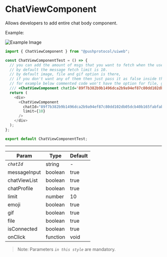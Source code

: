 # ChatViewComponent

Allows developers to add entire chat body component.

<head>
  <title>UiWeb - ChatViewComponent</title>
</head>


<Tabs className="codetabs" groupId="code-examples">
<TabItem  value="js" attributes={{className: "codetab js"}} default>

Example:


![Example Image](https://github.com/KlausMikhaelson/KlausMikhaelson/assets/100528412/385bbdb3-1536-4128-a773-ffae1d7ed1fe)

```typescript
import { ChatViewComponent } from "@pushprotocol/uiweb";

const ChatViewComponentTest = () => {
  // you can add the amount of msgs that you want to fetch when the user first sees the component
  // by default the message fetch limit is 10.
  // by default image, file and gif option is there,
  // if you don't want any of them then just pass it as false inside the component
  // for example below commented code won't have the option for file, gif and emoji:
  /// <ChatViewComponent chatId='89f7b382b9b1496dca2b9a94ef87c80dd102db05dcb40b165fabfab28770fd55' emoji={false} gif={false} file={false} limit={10}/>
  return (
    <div>
      <ChatViewComponent
        chatId="89f7b382b9b1496dca2b9a94ef87c80dd102db05dcb40b165fabfab28770fd55"
        limit={10}
      />
    </div>
  );
};

export default ChatViewComponentTest;
```

</TabItem>
</Tabs>

---

| Param        | Type     | Default |
| ------------ | -------- | ------- |
| _`chatId`_   | string   | -       |
| messageInput | boolean  | true    |
| chatViewList | boolean  | true    |
| chatProfile  | boolean  | true    |
| limit        | number   | 10      |
| emoji        | boolean  | true    |
| gif          | boolean  | true    |
| file         | boolean  | true    |
| isConnected  | boolean  | true    |
| onClick      | function | void    |

> Note: Parameters _`in this style`_ are mandatory.
